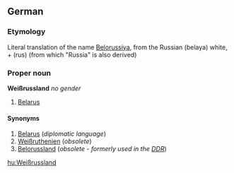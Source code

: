 ==German==
===Etymology===
Literal translation of the name [[Belorussiya]], from the Russian 
[[]]<!--put the Russian in Cyrillic here--> (belaya) white, + [[]] (rus) (from which "Russia" is also derived)

===Proper noun===
'''Weißrussland''' ''no gender''

#[[Belarus]]

====Synonyms====
#[[Belarus]] (''diplomatic language'')
#[[Weißruthenien]] (''obsolete'')
#[[Belorussland]] (''obsolete - formerly used in the [[DDR]]'')

[[hu:Weißrussland]]

{{rfc}}